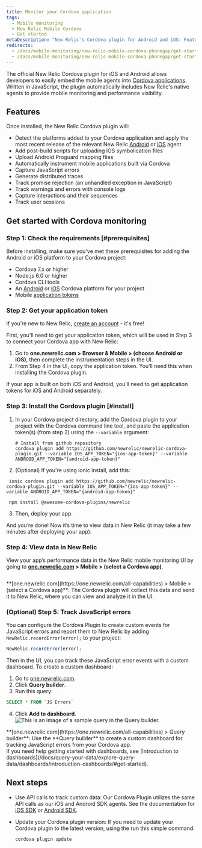 ```yaml
---
title: Monitor your Cordova application
tags:
  - Mobile monitoring
  - New Relic Mobile Cordova
  - Get started
metaDescription: "New Relic's Cordova plugin for Android and iOS: Features, compatibility, requirements, installation, and upgrade procedures."
redirects:
  - /docs/mobile-monitoring/new-relic-mobile-cordova-phonegap/get-started/new-relic-cordova-overview
  - /docs/mobile-monitoring/new-relic-mobile-cordova-phonegap/get-started/introduction-new-relic-cordova 
---
```



The official New Relic Cordova plugin for iOS and Android allows developers to easily embed the mobile agents into [Cordova applications](http://cordova.apache.org/). Written in JavaScript, the plugin automatically includes New Relic's native agents to provide mobile monitoring and performance visibility.

## Features

Once installed, the New Relic Cordova plugin will:

* Detect the platforms added to your Cordova application and apply the most recent release of the relevant New Relic [Android](/docs/releases/android) or [iOS](/docs/releases/ios) agent
* Add post-build scripts for uploading iOS symbolication files
* Upload Android Proguard mapping files
* Automatically instrument mobile applications built via Cordova
* Capture JavaScript errors
* Generate distributed traces
* Track promise rejection (an unhandled exception in JavaScript)
* Track warnings and errors with console logs
* Capture interactions and their sequences
* Track user sessions

## Get started with Cordova monitoring

### Step 1: Check the requirements [#prerequisites]

Before installing, make sure you've met these prerequisites for adding the Android or iOS platform to your Cordova project:

* Cordova 7.x or higher
* Node.js 6.0 or higher
* Cordova CLI tools
* An [Android](https://cordova.apache.org/docs/en/latest/guide/platforms/android) or [iOS](https://cordova.apache.org/docs/en/latest/guide/platforms/ios/index.html) Cordova platform for your project
* Mobile [application tokens](/docs/mobile-monitoring/new-relic-mobile/maintenance/viewing-your-application-token)

### Step 2: Get your application token
If you’re new to New Relic, [create an account](https://newrelic.com/signup) - it's free!

First, you'll need to get your application token, which will be used in Step 3 to connect your Cordova app with New Relic:

  1. Go to **one.newrelic.com > Browser & Mobile > (choose Android or iOS)**, then complete the instrumentation steps in the UI. 
  2. From Step 4 in the UI, copy the application token. You’ll need this when installing the Cordova plugin.
 
  <Callout variant="important">
  If your app is built on both iOS and Android, you’ll need to get application tokens for iOS and Android separately.
  </Callout> 

### Step 3: Install the Cordova plugin [#install]

1. In your Cordova project directory, add the Cordova plugin to your project with the Cordova command line tool, and paste the application token(s) (from step 2) using the `--variable` argument:

   ```
   # Install from github repository
   cordova plugin add https://github.com/newrelic/newrelic-cordova-plugin.git --variable IOS_APP_TOKEN="{ios-app-token}" --variable ANDROID_APP_TOKEN="{android-app-token}"
   ```

2. (Optional) If you're using ionic install, add this:

  ``` shell
   ionic cordova plugin add https://github.com/newrelic/newrelic-cordova-plugin.git --variable IOS_APP_TOKEN="{ios-app-token}" --variable ANDROID_APP_TOKEN="{android-app-token}"

   npm install @awesome-cordova-plugins/newrelic

  ```
3. Then, deploy your app.

And you’re done! Now it’s time to view data in New Relic (it may take a few minutes after deploying your app). 

### Step 4: View data in New Relic
View your app’s performance data in the New Relic mobile monitoring UI by going to **[one.newrelic.com](https://one.newrelic.com/all-capabilities) > Mobile > (select a Cordova app)**.
 
<img
  title=""
  alt=""
  src={mobileCordovaAppOverview}
/>

<figcaption>
  **[one.newrelic.com](https://one.newrelic.com/all-capabilities) > Mobile > (select a Cordova app)**: The Cordova plugin will collect this data and send it to New Relic, where you can view and analyze it in the UI.
</figcaption>

### (Optional) Step 5: Track JavaScript errors

You can configure the Cordova Plugin to create custom events for JavaScript errors and report them to New Relic by adding `NewRelic.recordError(error);` to your project:

```js
NewRelic.recordError(error);
```

Then in the UI, you can track these JavaScript error events with a custom dashboard. To create a custom dashboard:
1. Go to [one.newrelic.com](https://one.newrelic.com/all-capabilities).
2. Click **Query builder**.
3. Run this query:
  ```sql
  SELECT * FROM `JS Errors`
  ```
4. Click **Add to dashboard**.
<img
    title="Query builder"
    alt="This is an image of a sample query in the Query builder."
    src={mobileQueryExample}
  />
<figcaption>
  **[one.newrelic.com](https://one.newrelic.com/all-capabilities) > Query builder**: Use the **Query builder** to create a custom dashboard for tracking JavaScript errors from your Cordova app.
</figcaption>
If you need help getting started with dashboards, see [Introduction to dashboards](/docs/query-your-data/explore-query-data/dashboards/introduction-dashboards/#get-started).

## Next steps

* Use API calls to track custom data: Our Cordova Plugin utilizes the same API calls as our iOS and Android SDK agents. See the documentation for [iOS SDK](/docs/mobile-monitoring/new-relic-mobile-ios/ios-sdk-api) or [Android SDK](/docs/mobile-monitoring/new-relic-mobile-android/android-sdk-api).
* Update your Cordova plugin version: If you need to update your Cordova plugin to the latest version, using the run this simple command:

  ```
  cordova plugin update
  ```
